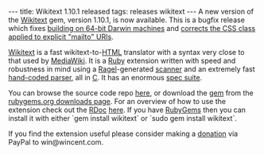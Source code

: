 ---
title: Wikitext 1.10.1 released
tags: releases wikitext
---
A new version of the [[Wikitext]] gem, version 1.10.1, is now available. This is a bugfix release which fixes [http://git.wincent.com/wikitext.git/commitdiff/1ed09cd482c3430dad339e90eb186a2c774bf876 building on 64-bit Darwin machines] and [http://git.wincent.com/wikitext.git/commitdiff/90230bc1fa4f6396db49f0045ec4258f2efbbff4 corrects the CSS class applied to explicit "mailto" URIs].

[[Wikitext]] is a fast wikitext-to-[[HTML]] translator with a syntax very close to that used by [[MediaWiki]]. It is a [[Ruby]] extension written with speed and robustness in mind using a [[Ragel]]-generated [http://git.wincent.com/wikitext.git/blob/HEAD:/ext/wikitext_ragel.rl scanner] and an extremely fast [http://git.wincent.com/wikitext.git/blob/HEAD:/ext/parser.c hand-coded parser], all in [[C]]. It has an enormous [http://git.wincent.com/wikitext.git/tree/HEAD:/spec spec suite].

You can browse the source code repo [http://git.wincent.com/wikitext.git here], or download the [[gem]] from the [http://rubygems.org/gems/wikitext rubygems.org downloads page]. For an overview of how to use the extension check out the [[RDoc]] [http://wikitext.rubyforge.org/ here]. If you have [[RubyGems]] then you can install it with either `gem install wikitext` or `sudo gem install wikitext`.

If you find the extension useful please consider making a [https://www.paypal.com/cgi-bin/webscr?cmd=_xclick&business=win@wincent.com&item_name=Wikitext+donation&no_note=1&currency_code=EUR&lc=GB donation] via PayPal to win@wincent.com.
